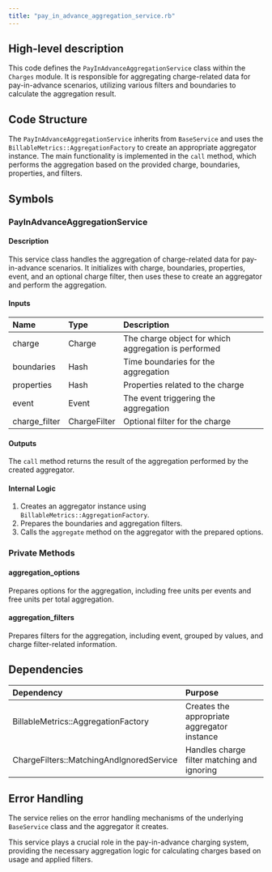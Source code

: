 ```yaml
---
title: "pay_in_advance_aggregation_service.rb"
---
```


## High-level description
This code defines the `PayInAdvanceAggregationService` class within the `Charges` module. It is responsible for aggregating charge-related data for pay-in-advance scenarios, utilizing various filters and boundaries to calculate the aggregation result.

## Code Structure
The `PayInAdvanceAggregationService` inherits from `BaseService` and uses the `BillableMetrics::AggregationFactory` to create an appropriate aggregator instance. The main functionality is implemented in the `call` method, which performs the aggregation based on the provided charge, boundaries, properties, and filters.

## Symbols

### PayInAdvanceAggregationService
#### Description
This service class handles the aggregation of charge-related data for pay-in-advance scenarios. It initializes with charge, boundaries, properties, event, and an optional charge filter, then uses these to create an aggregator and perform the aggregation.

#### Inputs
| Name | Type | Description |
|:-----|:-----|:------------|
| charge | Charge | The charge object for which aggregation is performed |
| boundaries | Hash | Time boundaries for the aggregation |
| properties | Hash | Properties related to the charge |
| event | Event | The event triggering the aggregation |
| charge_filter | ChargeFilter | Optional filter for the charge |

#### Outputs
The `call` method returns the result of the aggregation performed by the created aggregator.

#### Internal Logic
1. Creates an aggregator instance using `BillableMetrics::AggregationFactory`.
2. Prepares the boundaries and aggregation filters.
3. Calls the `aggregate` method on the aggregator with the prepared options.

### Private Methods
#### aggregation_options
Prepares options for the aggregation, including free units per events and free units per total aggregation.

#### aggregation_filters
Prepares filters for the aggregation, including event, grouped by values, and charge filter-related information.

## Dependencies
| Dependency | Purpose |
|:-----------|:--------|
| BillableMetrics::AggregationFactory | Creates the appropriate aggregator instance |
| ChargeFilters::MatchingAndIgnoredService | Handles charge filter matching and ignoring |

## Error Handling
The service relies on the error handling mechanisms of the underlying `BaseService` class and the aggregator it creates.

This service plays a crucial role in the pay-in-advance charging system, providing the necessary aggregation logic for calculating charges based on usage and applied filters.